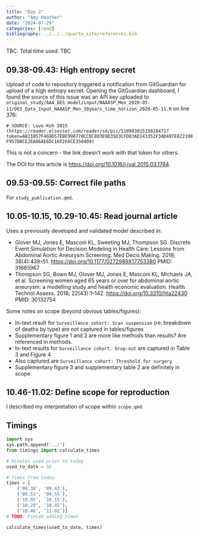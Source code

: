 ```yaml
---
title: "Day 2"
author: "Amy Heather"
date: "2024-07-29"
categories: [read]
bibliography: ../../../quarto_site/references.bib
---
```


::: {.callout-note}

TBC. Total time used: TBC

:::

## 09.38-09.43: High entropy secret

Upload of code to repository triggered a notification from GitGuardian for upload of a high entropy secret. Opening the GitGuardian dashboard, I found the source of this issue was an API key uploaded to `original_study/AAA_DES_model/input/NAAASP_Men_2020-05-11/DES_Data_Input_NAAASP_Men_30years_time_horizon_2020-05-11.R` on line 376:

`# SOURCE: Love-Koh 2015 (https://reader.elsevier.com/reader/sd/pii/S1098301515018471?token=AB11057F469D57EBE990778CCDC883E9D35D3CFD83AD143352F3AD497E822198F957DBCE2EA86AE6DC16F2F6CE350409)`

This is not a concern - the link doesn't work with that token for others.

The DOI for this article is <https://doi.org/10.1016/j.jval.2015.03.1784>.

## 09.53-09.55: Correct file paths

For `study_publication.qmd`.

## 10.05-10.15, 10.29-10.45: Read journal article

Uses a previously developed and validated model described in:

* Glover MJ, Jones E, Masconi KL, Sweeting MJ, Thompson SG. Discrete Event Simulation for Decision Modeling in Health Care: Lessons from Abdominal Aortic Aneurysm Screening. Med Decis Making. 2018; 38(4):439–51. <https://doi.org/10.1177/0272989X17753380> PMID: 31665967
* Thompson SG, Bown MJ, Glover MJ, Jones E, Masconi KL, Michaels JA, et al. Screening women aged 65 years or over for abdominal aortic aneurysm: a modelling study and health economic evaluation. Health Technol Assess. 2018; 22(43):1–142. <https://doi.org/10.3310/hta22430> PMID: 30132754

Some notes on scope (beyond obvious tables/figures):

* In-text result for `Surveillance cohort: Scan suspension` (re: breakdown of deaths by type) are not captured in tables/figures
* Supplementary figure 1 and 2 are more like methods than results? Are referenced in methods.
* In-text results for `Surveillance cohort: Drop-out` are captured in Table 3 and Figure 4
* Also captured are `Surveillance cohort: Threshold for surgery`
* Supplementary figure 3 and supplementary table 2 are definitely in scope

## 10.46-11.02: Define scope for reproduction

I described my interpretation of scope within `scope.qmd`.

## Timings

```python
import sys
sys.path.append('../')
from timings import calculate_times

# Minutes used prior to today
used_to_date = 32

# Times from today
times = [
    ('09.38', '09.43'),
    ('09.53', '09.55'),
    ('10.05', '10.15'),
    ('10.29', '10.45'),
    ('10.46', '11.02')]
# TODO: Finish adding times

calculate_times(used_to_date, times)
```